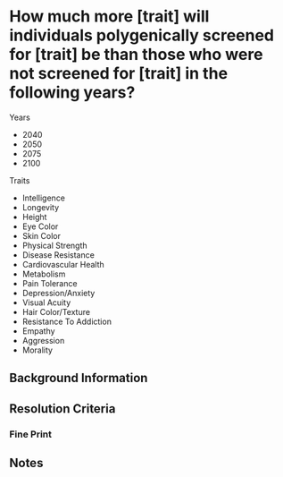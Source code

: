 
# How much more [trait] will individuals polygenically screened for [trait] be than those who were not screened for [trait] in the following years?

Years

* 2040
* 2050
* 2075
* 2100

Traits

* Intelligence
* Longevity
* Height
* Eye Color
* Skin Color
* Physical Strength
* Disease Resistance
* Cardiovascular Health
* Metabolism
* Pain Tolerance
* Depression/Anxiety
* Visual Acuity
* Hair Color/Texture
* Resistance To Addiction
* Empathy
* Aggression
* Morality

## Background Information

## Resolution Criteria

### Fine Print

## Notes
